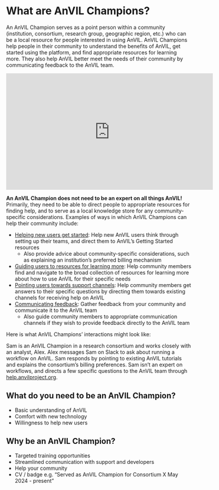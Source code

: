 # What are AnVIL Champions?

An AnVIL Champion serves as a point person within a community (institution, consortium, research group, geographic region, etc.) who can be a local resource for people interested in using AnVIL. AnVIL Champions help people in their community to understand the benefits of AnVIL, get started using the platform, and find appropriate resources for learning more. They also help AnVIL better meet the needs of their community by communicating feedback to the AnVIL team.

<iframe width="560" height="315" src="https://www.youtube.com/embed/PptqHHXke54?si=tnnM0Z2JGSOgEJRD" title="YouTube video player" frameborder="0" allow="accelerometer; autoplay; clipboard-write; encrypted-media; gyroscope; picture-in-picture; web-share" referrerpolicy="strict-origin-when-cross-origin" allowfullscreen></iframe>

**An AnVIL Champion does not need to be an expert on all things AnVIL!** Primarily, they need to be able to direct people to appropriate resources for finding help, and to serve as a local knowledge store for any community-specific considerations. Examples of ways in which AnVIL Champions can help their community include:

- [Helping new users get started](#onboard): Help new AnVIL users think through setting up their teams, and direct them to AnVIL's Getting Started resources
  - Also provide advice about community-specific considerations, such as explaining an institution’s preferred billing mechanism
- [Guiding users to resources for learning more](#learn): Help community members find and navigate to the broad collection of resources for learning more about how to use AnVIL for their specific needs
- [Pointing users towards support channels](#help): Help community members get answers to their specific questions by directing them towards existing channels for receiving help on AnVIL
- [Communicating feedback](#communicate): Gather feedback from your community and communicate it to the AnVIL team
  - Also guide community members to appropriate communication channels if they wish to provide feedback directly to the AnVIL team

::: {.reflection}
Here is what AnVIL Champions' interactions might look like:

Sam is an AnVIL Champion in a research consortium and works closely with an analyst, Alex. Alex messages Sam on Slack to ask about running a workflow on AnVIL. Sam responds by pointing to existing AnVIL tutorials and explains the consortium's billing preferences. Sam isn't an expert on workflows, and directs a few specific questions to the AnVIL team through [help.anvilproject.org](https://help.anvilproject.org).
:::

## What do you need to be an AnVIL Champion?

- Basic understanding of AnVIL
- Comfort with new technology
- Willingness to help new users

## Why be an AnVIL Champion?

- Targeted training opportunities
- Streamlined communication with support and developers
- Help your community
- CV / badge e.g. "Served as AnVIL Champion for Consortium X May 2024 - present"

